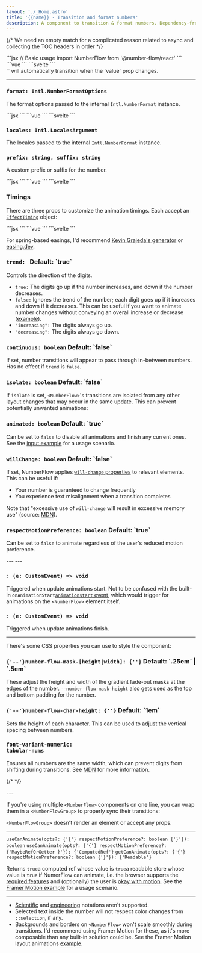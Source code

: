 ```yaml
---
layout: './_Home.astro'
title: '{{name}} - Transition and format numbers'
description: A component to transition & format numbers. Dependency-free. Built on web standards. Accessible. Customizable.
---
```


{/* We need an empty match for a complicated reason related to async and collecting the TOC headers in order */}
<Match>
<Heading class="sr-only" value="Basic usage" />
</Match>

<div className='xl:pre-first-line:hidden first:*:mt-0'>
<Match react>
```jsx
// Basic usage
import NumberFlow from '@number-flow/react'

<NumberFlow value={123} />
```
</Match>
<Match vue>
```vue
<!-- Basic usage -->
<script setup>
import NumberFlow from '@number-flow/vue'
</script>
<template>
	<NumberFlow :value="123" />
</template>
```
</Match>
<Match svelte>
```svelte
<!-- Basic usage -->
<script>
import NumberFlow from '@number-flow/svelte'
</script>

<NumberFlow value={123} />
```
</Match>
</div>

<Match>
`<NumberFlow>` will automatically transition when the `value` prop changes.
</Match>

---

<Match>
<Heading value="Props" />
</Match>

<h3 id="format">
	<code>format<Type>: <Link href="https://developer.mozilla.org/en-US/docs/Web/JavaScript/Reference/Global_Objects/Intl/NumberFormat/NumberFormat#options" className="text-[unset]">Intl.NumberFormatOptions</Link></Type></code>
</h3>

The format options passed to the internal `Intl.NumberFormat` instance.

<Match react>
```jsx
<NumberFlow format={{ notation: 'compact' }} value={value} />
```
</Match>
<Match vue>
```vue
<NumberFlow format="{ notation: 'compact' }" :value />
```
</Match>
<Match svelte>
```svelte
<NumberFlow format={{ notation: 'compact' }} {value} />
```
</Match>

<h3 id="locales">
<code>locales<Type>: <Link href="https://developer.mozilla.org/en-US/docs/Web/JavaScript/Reference/Global_Objects/Intl/NumberFormat/NumberFormat#locales" className="text-[unset]">Intl.LocalesArgument</Link></Type></code>
</h3>

The locales passed to the internal `Intl.NumberFormat` instance.

<h3>
	<code>prefix<Type>: string</Type>, suffix<Type>: string</Type></code>
</h3>

A custom prefix or suffix for the number.

<SuffixDemo client:visible defaultValue='code'>
<Match react>
```jsx
<NumberFlow
	value={value}
	format={{
		style: 'currency',
		currency: 'USD',
		trailingZeroDisplay: 'stripIfInteger'
	}}
	suffix="/mo"
/>
```
</Match>
<Match vue>
```vue
<NumberFlow
	:value
	:format="{
		style: 'currency',
		currency: 'USD',
		trailingZeroDisplay: 'stripIfInteger'
	}"
	suffix="/mo"
/>
```
</Match>
<Match svelte>
```svelte
<NumberFlow
	value={value}
	format={{
		style: 'currency',
		currency: 'USD',
		trailingZeroDisplay: 'stripIfInteger'
	}}
	suffix="/mo"
/>
```
</Match>
</SuffixDemo>

### Timings

There are three props to customize the animation timings. Each accept an [`EffectTiming`](https://developer.mozilla.org/en-US/docs/Web/API/AnimationEffect/getTiming#return_value) object:

<TimingsDemo client:visible defaultValue='code'>
<Match react>
```jsx
<NumberFlow
	// Used for layout-related transforms:
	transformTiming={{ duration: 750, easing: 'linear(0,0.008,0.028,0.06,0.099,0.145,0.196,0.249,0.304,0.36,0.416,0.47,0.523,0.573,0.621,0.667,0.709,0.748,0.784,0.817,0.847,0.874,0.898,0.92,0.939,0.955,0.97,0.982,0.992,1.001,1.008,1.014,1.019,1.022,1.025,1.027,1.028,1.028,1.028,1.028,1.027,1.026,1.025,1.024,1.022,1.02,1.019,1.017,1.016,1.014,1.013,1.011,1.01,1.009,1.008,1.007,1.006,1.005,1.004,1.003,1.003,1.002,1.001,1.001,1.001,1,1,1,1,1,0.999,0.999,0.999,0.999,1)' }}
	// Used for the digit spin animations.
	// Will fall back to `transformTiming` if unset:
	spinTiming={{ duration: 750, easing: 'linear(0,0.008,0.028,0.06,0.099,0.145,0.196,0.249,0.304,0.36,0.416,0.47,0.523,0.573,0.621,0.667,0.709,0.748,0.784,0.817,0.847,0.874,0.898,0.92,0.939,0.955,0.97,0.982,0.992,1.001,1.008,1.014,1.019,1.022,1.025,1.027,1.028,1.028,1.028,1.028,1.027,1.026,1.025,1.024,1.022,1.02,1.019,1.017,1.016,1.014,1.013,1.011,1.01,1.009,1.008,1.007,1.006,1.005,1.004,1.003,1.003,1.002,1.001,1.001,1.001,1,1,1,1,1,0.999,0.999,0.999,0.999,1)' }}
	// Used for fading in/out characters:
	opacityTiming={{ duration: 350, easing: 'ease-out' }}
/>
```
</Match>
<Match vue>
```vue
<NumberFlow
	:transformTiming="{
		// Used for layout-related transforms:
		duration: 750, easing: 'linear(0,0.008,0.028,0.06,0.099,0.145,0.196,0.249,0.304,0.36,0.416,0.47,0.523,0.573,0.621,0.667,0.709,0.748,0.784,0.817,0.847,0.874,0.898,0.92,0.939,0.955,0.97,0.982,0.992,1.001,1.008,1.014,1.019,1.022,1.025,1.027,1.028,1.028,1.028,1.028,1.027,1.026,1.025,1.024,1.022,1.02,1.019,1.017,1.016,1.014,1.013,1.011,1.01,1.009,1.008,1.007,1.006,1.005,1.004,1.003,1.003,1.002,1.001,1.001,1.001,1,1,1,1,1,0.999,0.999,0.999,0.999,1)'
	}"
	:spinTiming="{
		// Used for the digit spin animations.
		// Will fall back to `transformTiming` if unset:
		duration: 750, easing: 'linear(0,0.008,0.028,0.06,0.099,0.145,0.196,0.249,0.304,0.36,0.416,0.47,0.523,0.573,0.621,0.667,0.709,0.748,0.784,0.817,0.847,0.874,0.898,0.92,0.939,0.955,0.97,0.982,0.992,1.001,1.008,1.014,1.019,1.022,1.025,1.027,1.028,1.028,1.028,1.028,1.027,1.026,1.025,1.024,1.022,1.02,1.019,1.017,1.016,1.014,1.013,1.011,1.01,1.009,1.008,1.007,1.006,1.005,1.004,1.003,1.003,1.002,1.001,1.001,1.001,1,1,1,1,1,0.999,0.999,0.999,0.999,1)'
	}"
	:opacityTiming="{
		// Used for fading in/out characters:
		duration: 350, easing: 'ease-out'
	}"
/>
```
</Match>
<Match svelte>
```svelte
<NumberFlow
	transformTiming={{
		// Used for layout-related transforms:
		duration: 750, easing: 'linear(0,0.008,0.028,0.06,0.099,0.145,0.196,0.249,0.304,0.36,0.416,0.47,0.523,0.573,0.621,0.667,0.709,0.748,0.784,0.817,0.847,0.874,0.898,0.92,0.939,0.955,0.97,0.982,0.992,1.001,1.008,1.014,1.019,1.022,1.025,1.027,1.028,1.028,1.028,1.028,1.027,1.026,1.025,1.024,1.022,1.02,1.019,1.017,1.016,1.014,1.013,1.011,1.01,1.009,1.008,1.007,1.006,1.005,1.004,1.003,1.003,1.002,1.001,1.001,1.001,1,1,1,1,1,0.999,0.999,0.999,0.999,1)'
	}}
	spinTiming={{
		// Used for the digit spin animations.
		// Will fall back to `transformTiming` if unset:
		duration: 750, easing: 'linear(0,0.008,0.028,0.06,0.099,0.145,0.196,0.249,0.304,0.36,0.416,0.47,0.523,0.573,0.621,0.667,0.709,0.748,0.784,0.817,0.847,0.874,0.898,0.92,0.939,0.955,0.97,0.982,0.992,1.001,1.008,1.014,1.019,1.022,1.025,1.027,1.028,1.028,1.028,1.028,1.027,1.026,1.025,1.024,1.022,1.02,1.019,1.017,1.016,1.014,1.013,1.011,1.01,1.009,1.008,1.007,1.006,1.005,1.004,1.003,1.003,1.002,1.001,1.001,1.001,1,1,1,1,1,0.999,0.999,0.999,0.999,1)'
	}}
	opacityTiming={{
		// Used for fading in/out characters:
		duration: 350, easing: 'ease-out'
	}}
/>
```
</Match>
</TimingsDemo>

For spring-based easings, I'd recommend [Kevin Grajeda's generator](https://www.kvin.me/css-springs)
or [easing.dev](https://www.easing.dev/).

<h3>
	<code>trend<Type>: <Union types={["boolean", "'increasing'", "'decreasing'"]} /></Type></code>
	<Meta>Default: `true`</Meta>
</h3>

Controls the direction of the digits.

- `true:` The digits go up if the number increases, and down if the number decreases.
- `false:` Ignores the trend of the number; each digit goes up if it increases and down if it decreases. This can be useful if you
want to animate number changes without conveying an overall increase or decrease ([example](https://x.com/pontusab/status/1825941664189526067)).
- `"increasing":` The digits always go up.
- `"decreasing":` The digits always go down.

<TrendDemo client:visible />

<h3 id="continuous">
	<code>continuous<Type>: boolean</Type></code>
	<Meta>Default: `false`</Meta>
</h3>

If set, number transitions will appear to pass through in-between numbers. Has no effect if `trend` is `false`.

<ContinuousDemo client:visible />

<Match react>
<h3>
	<code>isolate<Type>: boolean</Type></code>
	<Meta>Default: `false`</Meta>
</h3>

If `isolate` is set, `<NumberFlow>`'s transitions are isolated from any other layout changes
that may occur in the same update. This can prevent potentially unwanted animations:

<IsolateDemo client:visible />
</Match>

<h3>
	<code>animated<Type>: boolean</Type></code>
	<Meta>Default: `true`</Meta>
</h3>

Can be set to `false` to disable all animations and finish any current ones.
See the [input example](/examples/#input) for a usage scenario.

<h3>
	<code>willChange<Type>: boolean</Type></code>
	<Meta>Default: `false`</Meta>
</h3>

If set, NumberFlow applies [`will-change` properties](https://developer.mozilla.org/en-US/docs/Web/CSS/will-change) to relevant elements.
This can be useful if:
* Your number is guaranteed to change frequently
* You experience text misalignment when a transition completes

Note that "excessive use of `will-change` will result in excessive memory use" (source: [MDN](https://developer.mozilla.org/en-US/docs/Web/CSS/will-change)).

<h3 id="respect-motion-preference">
	<code>respectMotionPreference<Type>: boolean</Type></code>
	<Meta>Default: `true`</Meta>
</h3>

Can be set to `false` to animate regardless of the user's reduced motion preference.

<Match vue>
---
<Heading value="Emits"/>
</Match>
<Match svelte>
---
<Heading value="Events"/>
</Match>

<h3><code><Match react="onAnimationsStart" vue="animationsstart" svelte="animationsstart" /><Type>: (e: CustomEvent) => void</Type></code></h3>

Triggered when update animations start.
<Match vue react>
Not to be confused with the built-in
<Match react>`onAnimationStart`</Match><Match vue>[`animationstart` event](https://developer.mozilla.org/en-US/docs/Web/API/Element/animationstart_event)</Match>, which
would trigger for animations on the `<NumberFlow>` element itself.
</Match>

<h3><code><Match react="onAnimationsFinish" vue="animationsfinish" svelte="animationsfinish" /><Type>: (e: CustomEvent) => void</Type></code></h3>

Triggered when update animations finish.

---

<Match>
<Heading value="Styling" />
</Match>

There's some CSS properties you can use to style the component:

<h3>
	<code>{'--'}number-flow-mask-[height|width]<Type>: {'<length>'}</Type></code>
	<Meta>Default: `.25em` | `.5em`</Meta>
</h3>

These adjust the height and width of the gradient fade-out masks at the edges of the number.
`--number-flow-mask-height` also gets used as the top and bottom padding for the number.

<h3>
	<code>{'--'}number-flow-char-height<Type>: {'<length>'}</Type></code>
	<Meta>Default: `1em`</Meta>
</h3>

Sets the height of each character. This can be used to adjust the vertical 
spacing between numbers.

### <code>font-variant-numeric<span className="text-muted">:</span> tabular-nums</code>

Ensures all numbers are the same width, which can prevent digits from shifting during transitions.
See [MDN](https://developer.mozilla.org/en-US/docs/Web/CSS/font-variant-numeric#numeric-spacing-values) for more information.

{/* <TabularNumsDemo client:visible /> */}

<Match vue svelte>
---

<Heading value="Grouping"/>

If you're using multiple `<NumberFlow>` components on one line, you can wrap
them in a `<NumberFlowGroup>` to properly sync their transitions:

<Group />

`<NumberFlowGroup>` doesn't render an element or accept any props.
</Match>

---

<Match>
<Heading slot="react" value="Hooks" />
<Heading slot="vue" value="Composables" />
<Heading slot="svelte" value="Stores" />
</Match>

<Match as="h3">
<code slot="react">useCanAnimate(opts<Type>?: {'{'} respectMotionPreference?: boolean {'}'}</Type>)<Type>: boolean</Type></code>
<code slot="vue">useCanAnimate(opts<Type>?: {'{'} respectMotionPreference?: {'MaybeRefOrGetter<boolean> }'}</Type>)<Type>: {'ComputedRef<boolean>'}</Type></code>
<code slot="svelte">getCanAnimate(opts<Type>?: {'{'} respectMotionPreference?: boolean {'}'}</Type>)<Type>: {'Readable<boolean>'}</Type></code>
</Match>

Returns <Match react>`true`</Match><Match vue>a computed ref whose value is `true`</Match><Match svelte>a readable store whose value is `true`</Match> if NumerFlow can animate, i.e. the browser supports the [required features](https://caniuse.com/mdn-css_types_mod)
and (optionally) the user is [okay with motion](https://developer.mozilla.org/en-US/docs/Web/CSS/@media/prefers-reduced-motion).
<Match react>See the [Framer Motion example](/examples#framer-motion) for a usage scenario.</Match>

---

<Match>
<Heading value="Limitations" />
</Match>

* [Scientific](https://developer.mozilla.org/en-US/docs/Web/JavaScript/Reference/Global_Objects/Intl/NumberFormat/NumberFormat#scientific) and [engineering](https://developer.mozilla.org/en-US/docs/Web/JavaScript/Reference/Global_Objects/Intl/NumberFormat/NumberFormat#engineering) notations aren't supported.
* Selected text inside the number will not respect color changes from `::selection`, if any.
* Backgrounds and borders on `<NumberFlow>` won't scale smoothly during transitions.
<Match react>I'd recommend using Framer Motion for these, as it's more composable than any built-in solution could be. See the Framer Motion layout animations [example](/examples#framer-motion).</Match>
